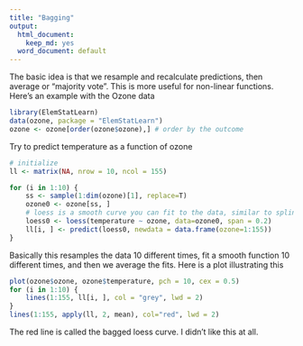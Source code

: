 ```yaml
---
title: "Bagging"
output:
  html_document:
    keep_md: yes
  word_document: default
---
```


The basic idea is that we resample and recalculate predictions, then average or "majority vote". This is more useful for non-linear functions. Here's an example with the Ozone data

```r
library(ElemStatLearn)
data(ozone, package = "ElemStatLearn")
ozone <- ozone[order(ozone$ozone),] # order by the outcome
```

Try to predict temperature as a function of ozone
```r
# initialize 
ll <- matrix(NA, nrow = 10, ncol = 155)

for (i in 1:10) {
    ss <- sample(1:dim(ozone)[1], replace=T)
    ozone0 <- ozone[ss, ]
    # loess is a smooth curve you can fit to the data, similar to spline
    loess0 <- loess(temperature ~ ozone, data=ozone0, span = 0.2)
    ll[i, ] <- predict(loess0, newdata = data.frame(ozone=1:155))
}
```

Basically this resamples the data 10 different times, fit a smooth function 10 different times, and then we average the fits. Here is a plot illustrating this

```r
plot(ozone$ozone, ozone$temperature, pch = 10, cex = 0.5)
for (i in 1:10) {
    lines(1:155, ll[i, ], col = "grey", lwd = 2)
}
lines(1:155, apply(ll, 2, mean), col="red", lwd = 2)
```

The red line is called the bagged loess curve. I didn't like this at all.